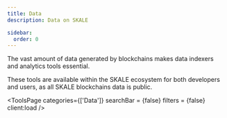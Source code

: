 ```yaml
---
title: Data
description: Data on SKALE

sidebar:
  order: 0
---
```




The vast amount of data generated by blockchains makes data indexers and analytics tools essential. 

These tools are available within the SKALE ecosystem for both developers and users, as all SKALE blockchains data is public.

<ToolsPage 
	categories={['Data']} 
	searchBar = {false}
	filters = {false}
	client:load 
/>

